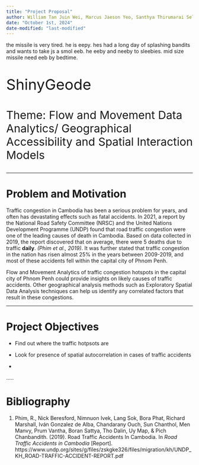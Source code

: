 ```yaml
---
title: "Project Proposal"
author: William Tan Juin Wei, Marcus Jaeson Yeo, Santhya Thirumarai Selvan
date: "October 1st, 2024"
date-modified: "last-modified"
---
```


the missile is very tired. he is eepy. hes had a long day of splashing bandits and wants to take js a smol eeb. he eeby and neeby to sleebies. mid size missile need eeb by bedtime.

::: {style="font-size:40px"}
ShinyGeode
:::

::: {style="font-size:30px"}
Theme: Flow and Movement Data Analytics/ Geographical Accessibility and Spatial Interaction Models
:::

------------------------------------------------------------------------

# Problem and Motivation 

Traffic congestion in Cambodia has been a serious problem for years, and often has devastating effects such as fatal accidents. In 2021, a report by the National Road Safety Committee (NRSC) and the United Nations Development Programme (UNDP) found that road traffic congestion were one of the leading causes of death in Cambodia. Based on data collected in 2019, the report discovered that on average, there were 5 deaths due to traffic **daily**. *(Phim et al., 2019)*. It was further stated that traffic congestion in the nation has risen almost 25% in the years between 2009-2019, and most of these accidents fell within the capital city of Phnom Penh.

Flow and Movement Analytics of traffic congestion hotspots in the capital city of Phnom Penh could provide insights on likely causes of traffic accidents. Other geographical analysis methods such as Exploratory Spatial Data Analysis techniques can help us identify any correlated factors that result in these congestions.

------------------------------------------------------------------------

# Project Objectives

-   Find out where the traffic hotpsots are

-   Look for presence of spatial autocorrelation in cases of traffic accidents

-   

.....

# Bibliography

1.  Phim, R., Nick Beresford, Nimnuon Ivek, Lang Sok, Bora Phat, Richard Marshall, Iván Gonzalez de Alba, Chandarany Ouch, Sun Chanthol, Men Manvy, Prum Vantha, Boran Sattya, Tho Dalin, Uy Map, & Pich Chanbandith. (2019). Road Traffic Accidents In Cambodia. In *Road Traffic Accidents in Cambodia* \[Report\]. https://www.undp.org/sites/g/files/zskgke326/files/migration/kh/UNDP_KH_ROAD-TRAFFIC-ACCIDENT-REPORT.pdf
